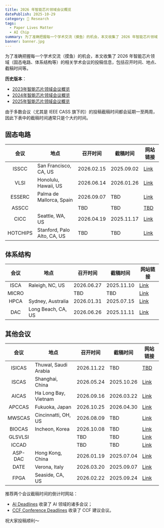 ```yaml
---
title: 2026 年智能芯片领域会议概览
datePublish: 2025-10-29
category: 🌈 Research
tags:
  - Paper Lives Matter
  - AI Chip
summary: 为了准确把握每一个学术交流（摸鱼）的机会，本文收集了 2026 年智能芯片领域（固态电路、体系结构等）的相关学术会议的投稿信息，包括召开时间、地点、截稿时间等。
banner: banner.jpg
---
```


为了准确把握每一个学术交流（摸鱼）的机会，本文收集了 2026 年智能芯片领域（固态电路、体系结构等）的相关学术会议的投稿信息，包括召开时间、地点、截稿时间等。

**历史版本**：
- [2023年智能芯片领域会议概览](/post/asic-conf-ddl-2023)
- [2024年智能芯片领域会议概览](/post/asic-conf-ddl-2024)
- [2025年智能芯片领域会议概览](/post/asic-conf-ddl-2025)

由于多数会议（尤其是 IEEE CASS 旗下的）的投稿截稿时间都会延期一至两周，因此下表中的截稿时间通常只是个大约时间。

## 固态电路

|    会议    | 地点                          | 召开时间       | 截稿时间       | 网站链接                                  |
|:--------:|-----------------------------|------------|------------|---------------------------------------|
|  ISSCC   | San Francisco, CA, US       | 2026.02.15 | 2025.09.02 | [Link](https://www.isscc.org)         |
|   VLSI   | Honolulu, Hawaii, US        | 2026.06.14 | 2026.01.26 | [Link](https://www.vlsisymposium.org) |
|  ESSERC  | Palma de Mallorca, Spain    | 2026.09.07 | TBD        | [Link](https://www.esserc2026.org)    |
|  ASSCC   |                             | TBD        | TBD        | [TBD](https://a-sscc2025.org)         |
|   CICC   | Seattle, WA, US             | 2026.04.19 | 2025.11.17 | [Link](https://www.ieee-cicc.org)     |
| HOTCHIPS | Stanford, Palo Alto, CA, US | TBD        | TBD        | [Link](https://hotchips.org)          |

## 体系结构

|  会议   | 地点                 | 召开时间       | 截稿时间       | 网站链接                                  |
|:-----:|--------------------|------------|------------|---------------------------------------|
| ISCA  | Raleigh, NC, US    | 2026.06.27 | 2025.11.10 | [Link](https://iscaconf.org/isca2026) |
| MICRO |                    | TBD        | TBD        | [Link](https://microarch.org)         |
| HPCA  | Sydney, Australia  | 2026.01.31 | 2025.07.15 | [Link](https://hpca-conf.org)         |
|  DAC  | Long Beach, CA, US | 2026.06.26 | 2025.11.11 | [Link](https://www.dac.com)           |

## 其他会议

|   会议    | 地点                   | 召开时间       | 截稿时间       | 网站链接                                    |
|:-------:|----------------------|------------|------------|-----------------------------------------|
| ISICAS  | Thuwal, Saudi Arabia | 2026.11.22 | TBD        | [TBD](https://2025.ieee-isicas.org)     |
|  ISCAS  | Shanghai, China      | 2026.05.24 | 2025.10.26 | [Link](https://2026.ieee-iscas.org)     |
|  AICAS  | Ha Long Bay, Vietnam | 2026.09.16 | 2026.03.22 | [Link](https://2026.ieee-aicas.org)     |
| APCCAS  | Fukuoka, Japan       | 2026.10.25 | 2026.04.30 | [Link](http://apccas2026.org)           |
| MWSCAS  | Cincinnatti, OH, US  | 2026.08.09 | TBD        | [Link](https://www.mwscas2026.org)      |
| BIOCAS  | Incheon, Korea       | 2026.10.08 | TBD        | [Link](http://ieee-biocas.org)          |
| GLSVLSI |                      | TBD        | TBD        | [Link](https://www.glsvlsi.org)         |
|  ICCAD  |                      | TBD        | TBD        | [Link](https://iccad.com)               |
| ASP-DAC | Hong Kong, China     | 2026.01.19 | 2025.07.04 | [Link](https://www.aspdac.com)          |
|  DATE   | Verona, Italy        | 2026.03.20 | 2025.09.07 | [Link](https://www.date-conference.com) |
|  FPGA   | Seaside, CA, US      | 2026.02.22 | 2025.09.24 | [Link](https://www.isfpga.org)          |

推荐两个会议截稿时间的倒计时网站：
- [AI Deadlines](https://aideadlin.es) 收录了 AI 领域的诸多会议；
- [CCF Conference Deadlines](https://ccfddl.top/) 收录了 CCF 建议会议。

祝大家投稿顺利～

